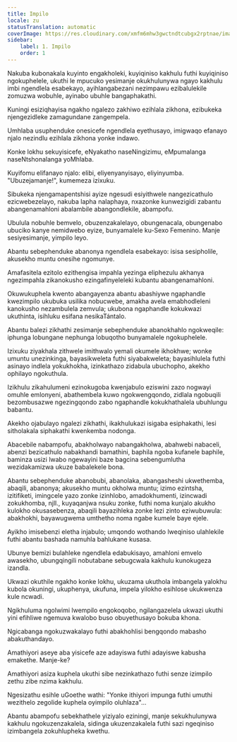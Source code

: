 ```yaml
---
title: Impilo
locale: zu
statusTranslation: automatic
coverImage: https://res.cloudinary.com/xmfm6mhw3gwctndtcubgx2rptnae/image/upload/v1741354419/small_cover_la_gran_rebelion_28716e29d2.webp
sidebar:
    label: 1. Impilo
    order: 1
---
```

Nakuba kubonakala kuyinto engakholeki, kuyiqiniso kakhulu futhi kuyiqiniso ngokuphelele, ukuthi le mpucuko yesimanje okukhulunywa ngayo kakhulu imbi ngendlela esabekayo, ayihlangabezani nezimpawu ezibalulekile zomuzwa wobuhle, ayinabo ubuhle bangaphakathi.

Kuningi esiziqhayisa ngakho ngalezo zakhiwo ezihlala zikhona, ezibukeka njengezidleke zamagundane zangempela.

Umhlaba usuphenduke onesicefe ngendlela eyethusayo, imigwaqo efanayo njalo nezindlu ezihlala zikhona yonke indawo.

Konke lokhu sekuyisicefe, eNyakatho naseNingizimu, eMpumalanga naseNtshonalanga yoMhlaba.

Kuyifomu elifanayo njalo: elibi, eliyenyanyisayo, eliyinyumba. "Ubuzejamanje!", kumemeza izixuku.

Sibukeka njengamapentshisi ayize ngesudi esiyithwele nangezicathulo ezicwebezelayo, nakuba lapha nalaphaya, nxazonke kunwezigidi zabantu abangenamahloni abalambile abangondlekile, abampofu.

Ubulula nobuhle bemvelo, obuzenzakalelayo, obungenacala, obungenabo ubuciko kanye nemidwebo eyize, bunyamalele ku-Sexo Femenino. Manje sesiyesimanje, yimpilo leyo.

Abantu sebephenduke abanonya ngendlela esabekayo: isisa sesipholile, akusekho muntu onesihe ngomunye.

Amafasitela ezitolo ezithengisa impahla yezinga eliphezulu akhanya ngezimpahla zikanokusho ezingafinyeleleki kubantu abangenamahloni.

Okuwukuphela kwento abangayenza abantu abashiywe ngaphandle kwezimpilo ukubuka usilika nobucwebe, amakha avela emabhodleleni kanokusho nezambulela zemvula; ukubona ngaphandle kokukwazi ukuthinta, isihluku esifana nesikaTántalo.

Abantu balezi zikhathi zesimanje sebephenduke abanokhahlo ngokweqile: iphunga lobungane nephunga lobuqotho bunyamalele ngokuphelele.

Izixuku ziyakhala zithwele imithwalo yemali okumele ikhokhwe; wonke umuntu unezinkinga, bayasikweleta futhi siyabakweleta; bayasihlulela futhi asinayo indlela yokukhokha, izinkathazo zidabula ubuchopho, akekho ophilayo ngokuthula.

Izikhulu zikahulumeni ezinokugoba kwenjabulo eziswini zazo nogwayi omuhle emlonyeni, abathembela kuwo ngokwengqondo, zidlala ngobuqili bezombusazwe ngezingqondo zabo ngaphandle kokukhathalela ubuhlungu babantu.

Akekho ojabulayo ngalezi zikhathi, ikakhulukazi isigaba esiphakathi, lesi sitholakala siphakathi kwenkemba nodonga.

Abacebile nabampofu, abakholwayo nabangakholwa, abahwebi nabaceli, abenzi bezicathulo nabakhandi bamathini, baphila ngoba kufanele baphile, baminza usizi lwabo ngewayini baze bagcina sebengumlutha wezidakamizwa ukuze babalekele bona.

Abantu sebephenduke abanobubi, abanolaka, abangasheshi ukwethemba, abaqili, abanonya; akusekho muntu okholwa muntu; izimo ezintsha, izitifiketi, imingcele yazo zonke izinhlobo, amadokhumenti, izincwadi zokukhomba, njll., kuyaqanjwa nsuku zonke, futhi noma kunjalo akukho kulokho okusasebenza, abaqili bayazihleka zonke lezi zinto eziwubuwula: abakhokhi, bayawugwema umthetho noma ngabe kumele baye ejele.

Ayikho imisebenzi eletha injabulo; umqondo wothando lweqiniso ulahlekile futhi abantu bashada namuhla bahlukane kusasa.

Ubunye bemizi bulahleke ngendlela edabukisayo, amahloni emvelo awasekho, ubungqingili nobutabane sebugcwala kakhulu kunokugeza izandla.

Ukwazi okuthile ngakho konke lokhu, ukuzama ukuthola imbangela yalokhu kubola okuningi, ukuphenya, ukufuna, impela yilokho esihlose ukukwenza kule ncwadi.

Ngikhuluma ngolwimi lwempilo engokoqobo, ngilangazelela ukwazi ukuthi yini efihliwe ngemuva kwalobo buso obuyethusayo bokuba khona.

Ngicabanga ngokuzwakalayo futhi abakhohlisi bengqondo mabasho abakuthandayo.

Amathiyori aseye aba yisicefe aze adayiswa futhi adayiswe kabusha emakethe. Manje-ke?

Amathiyori asiza kuphela ukuthi sibe nezinkathazo futhi senze izimpilo zethu zibe nzima kakhulu.

Ngesizathu esihle uGoethe wathi: "Yonke ithiyori impunga futhi umuthi wezithelo zegolide kuphela oyimpilo oluhlaza"...

Abantu abampofu sebekhathele yiziyalo eziningi, manje sekukhulunywa kakhulu ngokuzenzakalela, sidinga ukuzenzakalela futhi sazi ngeqiniso izimbangela zokuhlupheka kwethu.

